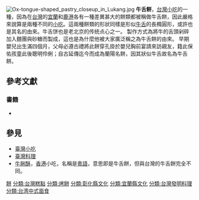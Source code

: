 {{Redirect|牛舌餅}}
{{distinguish|牛脷酥}}
[[File:Ox-tongue-shaped_pastry_closeup_in_Lukang.jpg|thumb]]
'''牛舌餅'''，[[台灣小吃|台灣小吃]]的一種，因為在[[台灣|台灣]]的[[宜蘭市|宜蘭]]和[[鹿港鎮|鹿港]]各有一種差異甚大的餅類都被稱做牛舌餅，因此嚴格來說算是兩種不同的[[小吃|小吃]]。這兩種餅類的形狀同樣是形似[[牛舌|牛舌]]的長橢圓形，或許也是其名的由來。牛舌饼也是老北京的传统点心之一。
製作方式為將牛的舌頭剁碎加入麵團與砂糖而製成，這也是為什麼他被大家廣泛稱之為牛舌餅的由來。
早期嬰兒出生滿四個月，父母必遵古禮將此餅穿孔掛於嬰兒胸前宴請來訪親友，籍此保佑孩童此後聰明伶俐；自古延傳迄今而成為蘭陽名餅，因其狀似牛舌故名為牛舌餅。

==參考文獻==
{{reflist}}

===書籍===
*{{cite isbn|9789573264569|ref={{sfnref|張尊禎|2009}}|noedit}}

==參見==
* [[臺灣小吃|臺灣小吃]]
* [[臺灣料理|臺灣料理]]
* [[牛脷酥|牛脷酥]]，[[香港|香港]]小吃，名稱是[[粵語|粵語]]，意思即是牛舌餅，但與台灣的牛舌餅完全不同。

[[分類:台灣小吃|餅]]
[[分類:台灣糕點|分類:台灣糕點]]
[[分類:烤餅|分類:烤餅]]
[[分類:彰化縣文化|分類:彰化縣文化]]
[[分類:宜蘭縣文化|分類:宜蘭縣文化]]
[[分類:台灣發明料理|分類:台灣發明料理]]
[[分類:台湾中式面食|分類:台湾中式面食]]